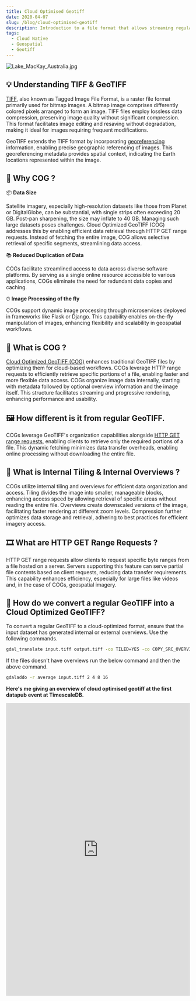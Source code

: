 ```yaml
---
title: Cloud Optimised Geotiff
date: 2020-04-07
slug: /blog/cloud-optimised-geotiff
description: Introduction to a file format that allows streaming regular geotiff over web servers
tags:
  - Cloud Native
  - Geospatial
  - Geotiff
---
```

![Lake_MacKay_Australia.jpg](Lake_MacKay_Australia.jpg)

## 💡 Understanding TIFF & GeoTIFF 

[TIFF](https://en.wikipedia.org/wiki/TIFF), also known as Tagged Image File Format, is a raster file format primarily used for bitmap images. A bitmap image comprises differently colored pixels arranged to form an image. TIFF files employ lossless data compression, preserving image quality without significant compression. This format facilitates image editing and resaving without degradation, making it ideal for images requiring frequent modifications.

GeoTIFF extends the TIFF format by incorporating [georeferencing](https://www.usgs.gov/faqs/what-does-georeferenced-mean) information, enabling precise geographic referencing of images. This georeferencing metadata provides spatial context, indicating the Earth locations represented within the image.

## 🤔 Why COG ?

 📦 **Data Size**

Satellite imagery, especially high-resolution datasets like those from Planet or DigitalGlobe, can be substantial, with single strips often exceeding 20 GB. Post-pan sharpening, the size may inflate to 40 GB. Managing such large datasets poses challenges. Cloud Optimized GeoTIFF (COG) addresses this by enabling efficient data retrieval through HTTP GET range requests. Instead of fetching the entire image, COG allows selective retrieval of specific segments, streamlining data access.

 📚 **Reduced Duplication of Data**

COGs facilitate streamlined access to data across diverse software platforms. By serving as a single online resource accessible to various applications, COGs eliminate the need for redundant data copies and caching.

 ⏰ **Image Processing of the fly**

COGs support dynamic image processing through microservices deployed in frameworks like Flask or Django. This capability enables on-the-fly manipulation of images, enhancing flexibility and scalability in geospatial workflows.

## 🧐 What is COG ?

[Cloud Optimized GeoTIFF (COG)](https://www.cogeo.org/) enhances traditional GeoTIFF files by optimizing them for cloud-based workflows. COGs leverage HTTP range requests to efficiently retrieve specific portions of a file, enabling faster and more flexible data access. COGs organize image data internally, starting with metadata followed by optional overview information and the image itself. This structure facilitates streaming and progressive rendering, enhancing performance and usability.

## 🖼 How different is it from regular GeoTIFF.

COGs leverage GeoTIFF's organization capabilities alongside [HTTP GET range requests](https://developer.mozilla.org/en-US/docs/Web/HTTP/Range_requests), enabling clients to retrieve only the required portions of a file. This dynamic fetching minimizes data transfer overheads, enabling online processing without downloading the entire file.

## 🧱 What is Internal Tiling & Internal Overviews ?

COGs utilize internal tiling and overviews for efficient data organization and access. Tiling divides the image into smaller, manageable blocks, enhancing access speed by allowing retrieval of specific areas without reading the entire file. Overviews create downscaled versions of the image, facilitating faster rendering at different zoom levels. Compression further optimizes data storage and retrieval, adhering to best practices for efficient imagery access.

## 🎞 What are HTTP GET Range Requests ?

HTTP GET range requests allow clients to request specific byte ranges from a file hosted on a server. Servers supporting this feature can serve partial file contents based on client requests, reducing data transfer requirements. This capability enhances efficiency, especially for large files like videos and, in the case of COGs, geospatial imagery.

## 🔄 How do we convert a regular GeoTIFF into a Cloud Optimized GeoTIFF?

To convert a regular GeoTIFF to a cloud-optimized format, ensure that the input dataset has generated internal or external overviews. Use the following commands.
    
```bash
gdal_translate input.tiff output.tiff -co TILED=YES -co COPY_SRC_OVERVIEWS=YES -co COMPRESS=LZW
```
    
If the files doesn't have overviews run the below command and then the above command.
    
```bash
gdaladdo -r average input.tiff 2 4 8 16
```

**Here's me giving an overview of cloud optimised geotiff at the first datapub event at TimescaleDB.**

<iframe width="100%" height="800" allowtransparency="true" src="https://www.youtube.com/embed/62OD60PfBUE" frameborder="0" allow="accelerometer; autoplay; encrypted-media; gyroscope; picture-in-picture" allowfullscreen></iframe>